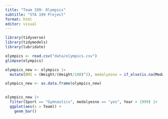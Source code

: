 ```yaml
---
title: "Team 199: Olympics"
subtitle: "STA 199 Project"
format: html
editor: visual
---
```


```r

library(tidyverse)
library(tidymodels)
library(lubridate)

olympics <- read.csv("data/olympics.csv") 
glimpse(olympics)
```

```r

olympics_new <- olympics |> 
  mutate(BMI = (Weight/(Height/100)^2), medalyesno = if_else(is.na(Medal), "no", "yes"))

olympics_new <- as.data.frame(olympics_new)
  
```

```r

olympics_new |> 
  filter(Sport == "Gymnastics", medalyesno == "yes", Year > 1999) |>
  ggplot(aes(x = Team)) + 
    geom_bar()
```
